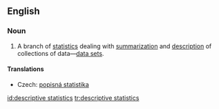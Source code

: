 ==English==
{{wikipedia}}

===Noun===
{{en-noun|sg=[[descriptive]] [[statistics]]|-}}

# {{statistics}} A branch of [[statistics]] dealing with [[summarization]] and [[description]] of collections of data—[[data set]]s.

====Translations====
{{trans-top|branch of statistics}}
* Czech: [[popisná statistika]] {{f}}
{{trans-mid}}
{{trans-bottom}}

[[id:descriptive statistics]]
[[tr:descriptive statistics]]